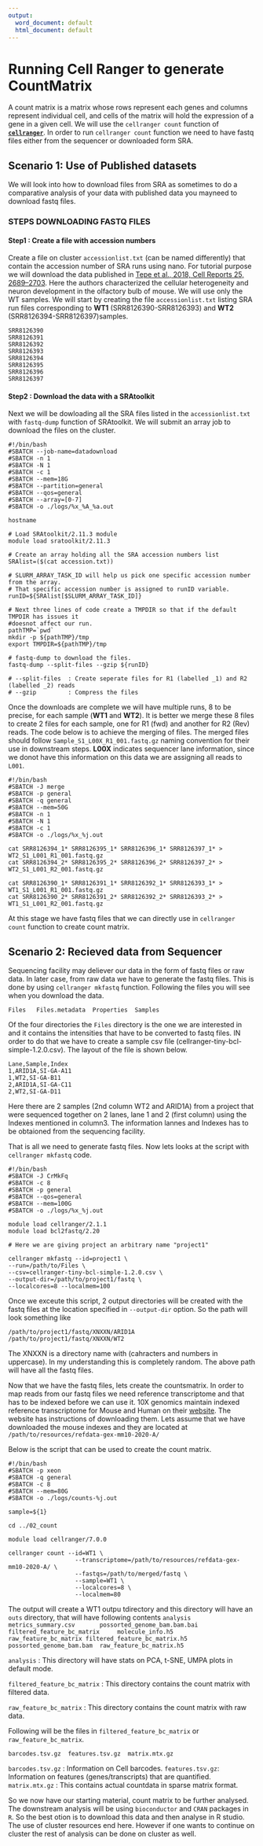 ```yaml
---
output:
  word_document: default
  html_document: default
---
```

# Running Cell Ranger to generate CountMatrix

A count matrix is a matrix whose rows represent each genes and columns represent individual cell, and cells of the matrix will hold the expression of a gene in a given cell. We will use the `cellranger count` function of [**`cellranger`**](https://support.10xgenomics.com/single-cell-gene-expression/software/pipelines/latest/tutorials/gex-analysis-nature-publication#GEXIntro). In order to run `cellranger count` function we need to have fastq files either from the sequencer or downloaded form SRA.

## Scenario 1: Use of Published datasets
 We will look into how to download files from SRA as sometimes to do a comparative analysis of your data with published data you mayneed to download fastq files.

### STEPS DOWNLOADING FASTQ FILES

#### Step1 : Create a file with accession numbers

Create a file on cluster `accessionlist.txt` (can be named differently) that contain the accession number of SRA runs using nano.  For tutorial purpose we will download the data published in [Tepe et al., 2018, Cell Reports 25, 2689–2703](https://www.sciencedirect.com/science/article/pii/S2211124718317972?via%3Dihub).  Here the authors characterized the cellular heterogeneity and neuron development in the olfactory bulb of mouse.  We will use only the WT samples.  We will start by creating the file `accessionlist.txt` listing SRA run files corresponding to **WT1** (SRR8126390-SRR8126393) and **WT2** (SRR8126394-SRR8126397)samples.

```
SRR8126390
SRR8126391
SRR8126392
SRR8126393
SRR8126394
SRR8126395
SRR8126396
SRR8126397
```
#### Step2 : Download the data with a SRAtoolkit
Next we will be dowloading all the SRA files listed in the `accessionlist.txt` with `fastq-dump` function of SRAtoolkit.  We will submit an array job to download the files on the cluster.

```
#!/bin/bash
#SBATCH --job-name=datadownload
#SBATCH -n 1
#SBATCH -N 1
#SBATCH -c 1
#SBATCH --mem=18G
#SBATCH --partition=general
#SBATCH --qos=general
#SBATCH --array=[0-7]
#SBATCH -o ./logs/%x_%A_%a.out

hostname

# Load SRAtoolkit/2.11.3 module
module load sratoolkit/2.11.3

# Create an array holding all the SRA accession numbers list
SRAlist=($(cat accession.txt))

# SLURM_ARRAY_TASK_ID will help us pick one specific accession number from the array.
# That specific accession number is assigned to runID variable.
runID=${SRAlist[$SLURM_ARRAY_TASK_ID]}

# Next three lines of code create a TMPDIR so that if the default TMPDIR has issues it
#doesnot affect our run.
pathTMP=`pwd`
mkdir -p ${pathTMP}/tmp
export TMPDIR=${pathTMP}/tmp

# fastq-dump to download the files.
fastq-dump --split-files --gzip ${runID}

# --split-files  : Create seperate files for R1 (labelled _1) and R2 (labelled _2) reads
# --gzip         : Compress the files
```

Once the downloads are complete we will have multiple runs, 8 to be precise, for each sample (**WT1** and **WT2**).  It is better we merge these 8 files to create 2 files for each sample, one for R1 (fwd) and another for R2 (Rev) reads. The code below is to achieve the merging of files. The merged files should follow `Sample_S1_L00X_R1_001.fastq.gz` naming convention for their use in downstream steps. **L00X** indicates sequencer lane information, since we donot have this information on this data we are assigning all reads to `L001`.

```
#!/bin/bash
#SBATCH -J merge
#SBATCH -p general
#SBATCH -q general
#SBATCH --mem=50G
#SBATCH -n 1
#SBATCH -N 1
#SBATCH -c 1
#SBATCH -o ./logs/%x_%j.out

cat SRR8126394_1* SRR8126395_1* SRR8126396_1* SRR8126397_1* > WT2_S1_L001_R1_001.fastq.gz
cat SRR8126394_2* SRR8126395_2* SRR8126396_2* SRR8126397_2* > WT2_S1_L001_R2_001.fastq.gz

cat SRR8126390_1* SRR8126391_1* SRR8126392_1* SRR8126393_1* > WT1_S1_L001_R1_001.fastq.gz
cat SRR8126390_2* SRR8126391_2* SRR8126392_2* SRR8126393_2* > WT1_S1_L001_R2_001.fastq.gz
```
At this stage we have fastq files that we can directly use in `cellranger count` function to create count matrix.

## Scenario 2: Recieved data from Sequencer
Sequencing facility may deliever our data in the form of fastq files or raw data. In later case, from raw data we have to generate the fastq files.  This is done by using `cellranger mkfastq` function. Following the files you will see when you download the data.

```
Files   Files.metadata  Properties  Samples
```
Of the four directories the `Files` directory is the one we are interested in and it contains the intensities that have to be converted to fastq files. IN order to do that we have to create a sample csv file (cellranger-tiny-bcl-simple-1.2.0.csv). The layout of the file is shown below.
```
Lane,Sample,Index
1,ARID1A,SI-GA-A11
1,WT2,SI-GA-B11
2,ARID1A,SI-GA-C11
2,WT2,SI-GA-D11
```
Here there are 2 samples (2nd column WT2 and ARID1A) from a project that were sequenced together on 2 lanes, lane 1 and 2 (first column) using the Indexes mentioned in column3. The information lannes and Indexes has to be obtaioned from the sequencing facility.

That is all we need to generate fastq files.  Now lets looks at the script with `cellranger mkfastq` code.
```
#!/bin/bash
#SBATCH -J CrMkFq
#SBATCH -c 8
#SBATCH -p general
#SBATCH --qos=general
#SBATCH --mem=100G
#SBATCH -o ./logs/%x_%j.out

module load cellranger/2.1.1
module load bcl2fastq/2.20

# Here we are giving project an arbitrary name "project1"

cellranger mkfastq --id=project1 \
--run=/path/to/Files \
--csv=cellranger-tiny-bcl-simple-1.2.0.csv \
--output-dir=/path/to/project1/fastq \
--localcores=8 --localmem=100
```
Once we exceute this script, 2 output directories will be created with the fastq files at the location specified in `--output-dir` option.  So the path will look something like
```
/path/to/project1/fastq/XNXXN/ARID1A
/path/to/project1/fastq/XNXXN/WT2
```
The XNXXN is a directory name with (cahracters and numbers in uppercase). In my understanding this is completely random. The above path will have all the fastq files.

Now that we have the fastq files, lets create the countsmatrix. In order to map reads from our fastq files we need reference transcriptome and that has to be indexed before we can use it.  10X genomics maintain indexed reference transcriptome for Mouse and Human on their [website](https://support.10xgenomics.com/single-cell-gene-expression/software/downloads/latest).  The website has instructions of downloading them. Lets assume that we have downloaded the mouse indexes and they are located at `/path/to/resources/refdata-gex-mm10-2020-A/`

Below is the script that can be used to create the count matrix.

```
#!/bin/bash
#SBATCH -p xeon
#SBATCH -q general
#SBATCH -c 8
#SBATCH --mem=80G
#SBATCH -o ./logs/counts-%j.out

sample=${1}

cd ../02_count

module load cellranger/7.0.0

cellranger count --id=WT1 \
                   --transcriptome=/path/to/resources/refdata-gex-mm10-2020-A/ \
                   --fastqs=/path/to/merged/fastq \
                   --sample=WT1 \
                   --localcores=8 \
                   --localmem=80

```
 The output will create a WT1 outpu tdirectory and this directory will have an `outs` directory, that will have following contents
 ```
analysis                       metrics_summary.csv       possorted_genome_bam.bam.bai
filtered_feature_bc_matrix     molecule_info.h5          raw_feature_bc_matrix
filtered_feature_bc_matrix.h5  possorted_genome_bam.bam  raw_feature_bc_matrix.h5
 ```

 `analysis` : This directory will have stats on PCA, t-SNE, UMPA plots in default mode.

 `filtered_feature_bc_matrix` : This directory contains the count matrix with filtered data.

 `raw_feature_bc_matrix` : This directory contains the count matrix with raw data.

Following will be the files in `filtered_feature_bc_matrix` or `raw_feature_bc_matrix`.

```
barcodes.tsv.gz  features.tsv.gz  matrix.mtx.gz
```
`barcodes.tsv.gz` : Information on Cell barcodes.
`features.tsv.gz `: Information on features (genes/transcripts) that are quantified.
`matrix.mtx.gz`   :  This contains actual countdata in sparse matrix format.

So we now have our starting material, count matrix to be further analysed.  The downstream analysis will be using `bioconductor` and `CRAN` packages in `R`.  So the best otion is to download this data and then analyse in R studio.  The use of cluster resources end here.  However if one wants to continue on cluster the rest of analysis can be done on cluster as well.